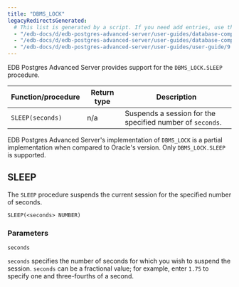```yaml
---
title: "DBMS_LOCK"
legacyRedirectsGenerated:
  # This list is generated by a script. If you need add entries, use the `legacyRedirects` key.
  - "/edb-docs/d/edb-postgres-advanced-server/user-guides/database-compatibility-for-oracle-developers-built-in-package-guide/9.6/Database_Compatibility_for_Oracle_Developers_Built-in_Package_Guide.1.18.html"
  - "/edb-docs/d/edb-postgres-advanced-server/user-guides/database-compatibility-for-oracle-developers-guide/9.5/Database_Compatibility_for_Oracle_Developers_Guide.1.194.html"
  - "/edb-docs/d/edb-postgres-advanced-server/user-guides/user-guide/9.5/EDB_Postgres_Enterprise_Guide.1.152.html"
---
```


EDB Postgres Advanced Server provides support for the `DBMS_LOCK.SLEEP` procedure.

| Function/procedure | Return type | Description                                               |
| ------------------ | ----------- | --------------------------------------------------------- |
| `SLEEP(seconds)`   | n/a         | Suspends a session for the specified number of `seconds`. |

EDB Postgres Advanced Server's implementation of `DBMS_LOCK` is a partial implementation when compared to Oracle's version. Only `DBMS_LOCK.SLEEP` is supported.

## SLEEP

The `SLEEP` procedure suspends the current session for the specified number of seconds.

```text
SLEEP(<seconds> NUMBER)
```

### Parameters

`seconds`

 `seconds` specifies the number of seconds for which you wish to suspend the session. `seconds` can be a fractional value; for example, enter `1.75` to specify one and three-fourths of a second.
